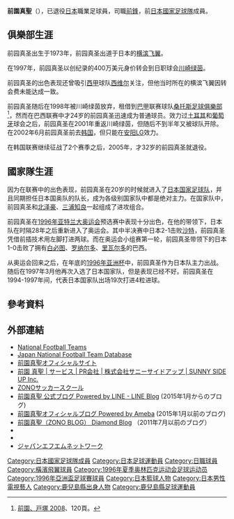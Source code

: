 {{noteta|G1=足球}}{{Infobox football biography
|name=前園真聖
|image=[[File:Masakiyo_Maezono_in_Okinawa,_2012.jpg|300px]]
|fullname=前園真聖
|birth_date={{Birth date and age|1973|10|29}}
|cityofbirth=[[鹿兒島縣|鹿兒島縣]][[薩摩郡|薩摩郡]]東鄉町（現[[薩摩川内市|薩摩川内市]]）
|countryofbirth={{JPN}}
|height=
|position=[[前鋒_(足球)|前鋒]]
|currentclub=已退役
|years1=1992–1996
|clubs1=[[橫濱飛翼|橫濱飛翼]]
|caps1=128
|goals1=25
|years2=1997–2002
|clubs2=[[東京綠茵|川崎綠茵]]
|caps2=63
|goals2=9
|years3=1998
|clubs3= → [[桑托斯足球俱樂部|桑托斯]] (外借)
|caps3=5
|goals3=1
|years4=1999
|clubs4= → [[戈亞斯體育俱樂部|戈亞斯]] (外借)
|caps4=11
|goals4=1
|years5=2000
|clubs5= → [[湘南比馬|湘南比馬]] (外借)
|caps5=38
|goals5=11
|years6=2003
|clubs6=[[FC首爾|安阳LG]]
|caps6=16
|goals6=0
|years7=2004
|clubs7=[[仁川聯|仁川聯]]
|caps7=4
|goals7=0
|nationalyears1=1996
|nationalteam1=[[日本23歲以下足球代表隊|日本U-23]]
|nationalcaps1=3
|nationalgoals1=2
|nationalyears2=1994–1997
|nationalteam2=[[日本國家足球隊|日本]]
|nationalcaps2=19
|nationalgoals2=4
| club-update         = 2005年1月1日
| nationalteam-update = 1997年3月15日
}}
'''前園真聖'''（{{Bd|1973年|10月29日||}}），已退役[[日本|日本]]職業足球員，司職[[前鋒_(足球)|前鋒]]，前[[日本國家足球隊|日本國家足球隊]]成員。

==俱樂部生涯==
前园真圣出生于1973年，前园真圣出道于日本的[[横滨飞翼|横滨飞翼]]。

在1997年，前园真圣以创纪录的400万美元身价转会到日职球会[[东京绿茵|川崎绿茵]]。

前园真圣的出色表现还曾吸引[[西甲|西甲]]球队[[塞维利亚足球俱乐部|西维尔]]关注，但他当时所在的横滨飞翼因转会费未能达成一致。

前园真圣随后在1998年被川崎绿茵放弃，租借到[[巴甲|巴甲]]联赛球队[[桑托斯足球俱樂部|桑托斯足球俱樂部]] <ref name="前園、戸塚 2008 120">[[#前園、戸塚_2008|前園、戸塚 2008]]、120頁。</ref>，然而在巴西联赛中才24岁的前园真圣迅速成为普通球员。效力过[[土耳其|土耳其]]和[[葡萄牙|葡萄牙]]球会之后，前园真圣在2001年重返川崎绿茵，但随后不到半年又被球队开除。在2002年6月前园真圣前去[[韩国|韩国]]，但只能在[[FC首爾|安阳LG]]效力。

在韩国联赛继续征战了2个赛季之后，2005年，才32岁的前园真圣就退役。

==國家隊生涯==
因为在联赛中的出色表现，前园真圣在20岁的时候就进入了[[日本国家足球队|日本国家足球队]]，并且同期担任日本国奥队的队长，成为各级别国家队中都是绝对主力。在国家队中，前园真圣和[[北泽豪|北泽豪]]、[[三浦知良|三浦知良]]一起组成了进攻组合。

前园真圣在[[1996年亚特兰大奥运会|1996年亚特兰大奥运会]]预选赛中表现十分出色，在他的带领下，日本队在时隔28年之后重新进入了奥运会。其中半决赛中日本2-1击败[[沙特国家足球队|沙特]]，前园真圣凭借前插技术用左脚打进两球。而在奥运会小组赛第一轮，前园真圣带领下的日本1-0击败了拥有[[白必图|白必图]]、[[罗纳尔多|罗纳尔多]]、[[里瓦尔多|里瓦尔多]]的巴西。

从奥运会回来之后，在年底的[[1996年亚洲杯|1996年亚洲杯]]中，前园真圣作为日本队主力出战。随后在1997年3月他再次入选了日本国家队，但是表现已经不好。前园真圣在1994-1997年间，代表日本国家队出场19次打进4粒进球。

==參考資料==
{{Reflist}}

==外部連結==
*[http://www.national-football-teams.com/v2/player.php?id=16248 National Football Teams] {{Wayback|url=http://www.national-football-teams.com/v2/player.php?id=16248 |date=20121007095100 }}
*[https://web.archive.org/web/20160318180150/http://www.japannationalfootballteam.com/en/players/maezono_masakiyo.html Japan National Football Team Database]
* [http://www.zono7.net/ 前園真聖オフィシャルサイト] {{Wayback|url=http://www.zono7.net/ |date=20201107074915 }}
* [http://www.ssu.co.jp/service/ssupeople/masakiyo_maezono/ 前園 真聖 | サービス | PR会社 | 株式会社サニーサイドアップ | SUNNY SIDE UP Inc.] {{Wayback|url=http://www.ssu.co.jp/service/ssupeople/masakiyo_maezono/ |date=20201022003110 }}
* [https://zono.net/ ZONOサッカースクール] {{Wayback|url=https://zono.net/ |date=20201029081110 }}
* [https://lineblog.me/maezonomasakiyo/ 前園真聖 公式ブログ Powered by LINE - LINE Blog] {{Wayback|url=https://lineblog.me/maezonomasakiyo/ |date=20201122070056 }} (2015年1月からのブログ)
* [https://ameblo.jp/masakiyo-maezono/ 前園真聖オフィシャルブログ Powered by Ameba] {{Wayback|url=https://ameblo.jp/masakiyo-maezono/ |date=20201022093529 }} (2015年1月以前のブログ)
* [http://diamondblog.jp/zono/ 前園真聖（ZONO BLOG） Diamond Blog] {{Wayback|url=http://diamondblog.jp/zono/ |date=20201031003608 }}（2011年7月以前のブログ）
* {{Twitter|zono23|前園真聖}}
* {{Instagram|maezono_masakiyo}}
* [https://park.gsj.mobi/ ジャパンエフエムネットワーク] {{Wayback|url=https://park.gsj.mobi/ |date=20200928024030 }}

{{1996年奥运会男子足球日本参赛名单}}
{{1996年亞洲盃足球賽日本參賽名單}}
{{Authority control}}

[[Category:日本國家足球隊成員|Category:日本國家足球隊成員]]
[[Category:日本足球運動員|Category:日本足球運動員]]
[[Category:日職球員|Category:日職球員]]
[[Category:橫濱飛翼球員|Category:橫濱飛翼球員]]
[[Category:1996年夏季奥林匹克运动会足球运动员|Category:1996年夏季奥林匹克运动会足球运动员]]
[[Category:1996年亞洲盃足球賽球員|Category:1996年亞洲盃足球賽球員]]
[[Category:日本籃球人物|Category:日本籃球人物]]
[[Category:日本男性電視藝人|Category:日本男性電視藝人]]
[[Category:鹿兒島縣出身人物|Category:鹿兒島縣出身人物]]
[[Category:鹿兒島縣足球運動員|Category:鹿兒島縣足球運動員]]